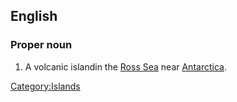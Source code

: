 ==English==
{{wikipedia}}
===Proper noun===
{{en-proper noun|sg=[[Ross]] [[Island]]}}

# A volcanic islandin the [[Ross Sea]] near [[Antarctica]].

[[Category:Islands]]